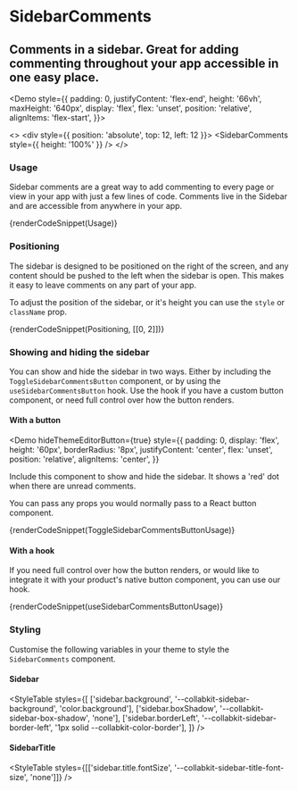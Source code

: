 
# SidebarComments

## Comments in a sidebar. Great for adding commenting throughout your app accessible in one easy place.

<Demo
  style={{
    padding: 0,
    justifyContent: 'flex-end',
    height: '66vh',
    maxHeight: '640px',
    display: 'flex',
    flex: 'unset',
    position: 'relative',
    alignItems: 'flex-start',
}}>

  <>
    <div style={{ position: 'absolute', top: 12, left: 12 }}>
      <ToggleSidebarCommentsButton />
    </div>
    <SidebarComments style={{ height: '100%' }} />
  </>
</Demo>

### Usage

Sidebar comments are a great way to add commenting to every page or view in your app with just a few lines of code. Comments live in the Sidebar and are accessible from anywhere in your app.

{renderCodeSnippet(Usage)}

### Positioning

The sidebar is designed to be positioned on the right of the screen, and any content should be pushed to the left when the sidebar is open. This makes it easy to leave comments on any part of your app.

To adjust the position of the sidebar, or it's height you can use the `style` or `className` prop.

{renderCodeSnippet(Positioning, [[0, 2]])}

### Showing and hiding the sidebar

You can show and hide the sidebar in two ways. Either by including the `ToggleSidebarCommentsButton` component, or by using the `useSidebarCommentsButton` hook. Use the hook if you have a custom button component, or need full control over how the button renders.

#### With a button

<Demo
  hideThemeEditorButton={true}
  style={{
    padding: 0,
    display: 'flex',
    height: '60px',
    borderRadius: '8px',
    justifyContent: 'center',
    flex: 'unset',
    position: 'relative',
    alignItems: 'center',
  }}
>
  <div style={{ position: 'absolute', top: 12, left: 12 }}>
    <ToggleSidebarCommentsButton />
  </div>
</Demo>

Include this component to show and hide the sidebar. It shows a 'red' dot when there are unread comments.

You can pass any props you would normally pass to a React button component.

{renderCodeSnippet(ToggleSidebarCommentsButtonUsage)}

#### With a hook

If you need full control over how the button renders, or would like to integrate it with your product's native button component, you can use our hook.

{renderCodeSnippet(useSidebarCommentsButtonUsage)}

### Styling

Customise the following variables in your theme to style the `SidebarComments` component.

#### Sidebar

<StyleTable
  styles={[
    ['sidebar.background', '--collabkit-sidebar-background', 'color.background'],
    ['sidebar.boxShadow', '--collabkit-sidebar-box-shadow', 'none'],
    ['sidebar.borderLeft', '--collabkit-sidebar-border-left', '1px solid --collabkit-color-border'],
  ]}
/>

#### SidebarTitle

<StyleTable styles={[['sidebar.title.fontSize', '--collabkit-sidebar-title-font-size', 'none']]} />
